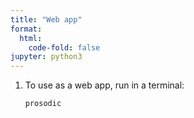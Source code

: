 ```yaml
---
title: "Web app"
format:
  html:
    code-fold: false
jupyter: python3
---
```


1. To use as a web app, run in a terminal:

    ```sh
    prosodic
    ```
